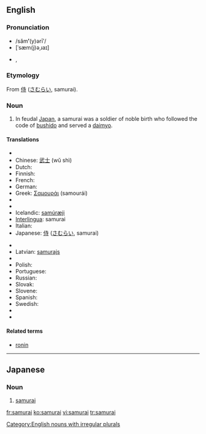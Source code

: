 ==English==
{{wikipedia}}

===Pronunciation===
*/săm'''ʹ'''(y)ərīʹ/
*[ˈsæm(j)əˌɹaɪ]
*{{rhymes|æməraɪ}}, {{rhymes|æmjəraɪ}}

===Etymology===
From {{Ja.}} [[侍]] ([[さむらい]], samurai).

===Noun===
{{en-noun|samurai|pl2=samurais}}

#In feudal [[Japan]], a samurai was a soldier of noble birth who followed the code of [[bushido]] and served a [[daimyo]].

====Translations====
{{trans-top|feudal Japanese soldier}}
* {{trreq|Arabic}}
* Chinese: [[武士]] (wǔ shì)
* Dutch: {{t-|nl|samoerai|m}}
* Finnish: {{t-|fi|samurai}}
* French: {{t+|fr|samouraï|m}}
* German: {{t-|de|Samurai|m}}
* Greek: [[Σαμουράι]] {{m}} (samour&aacute;i)
* {{trreq|Hebrew}}
* {{trreq|Hungarian}}
* Icelandic: [[samúræji]] {{m}}
* [[Interlingua]]: samurai
* Italian: {{t-|it|samurai|m}}
* Japanese: [[侍]] ([[さむらい]], samurai)
{{trans-mid}}
* {{trreq|Korean}}
* Latvian: [[samurajs]] {{m}}
* {{trreq|Lithuanian}}
* Polish: {{t-|pl|samuraj|m}}
* Portuguese: {{t-|pt|samurai|m}}
* Russian: {{t|ru|самурай|m|sc=Cyrl}}
* Slovak: {{t-|sk|samuraj|m}}
* Slovene: {{t-|sl|samuraj|m}}
* Spanish: {{t-|es|samurai|m}}
* Swedish: {{t+|sv|samuraj}}
* {{trreq|Thai}}
* {{trreq|Turkish}}
{{trans-bottom}}

====Related terms====
*[[ronin]]

[[Category:English nouns with irregular plurals]]

----

==Japanese==

===Noun===
{{ja-noun|r|hira=さむらい|kanji=侍}}

# [[samurai#English|samurai]]

[[fr:samurai]]
[[ko:samurai]]
[[vi:samurai]]
[[tr:samurai]]